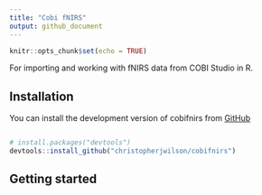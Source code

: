 ```yaml
---
title: "Cobi fNIRS"
output: github_document
---
```


```r
knitr::opts_chunk$set(echo = TRUE)
```

For importing and working with fNIRS data from COBI Studio in R. 

## Installation

You can install the development version of cobifnirs from [GitHub]()

``` r

# install.packages("devtools")
devtools::install_github("christopherjwilson/cobifnirs")

```

## Getting started








